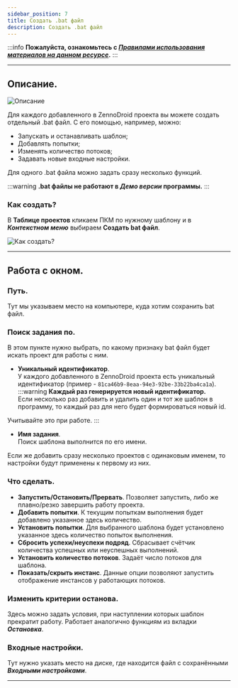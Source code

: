 ```yaml
---
sidebar_position: 7
title: Создать .bat файл
description: Создать .bat файл
---  
```

:::info **Пожалуйста, ознакомьтесь с [*Правилами использования материалов на данном ресурсе*](../Disclaimer).**
:::
_______________________________________________  
## Описание.  
![Описание](./assets/BatFile/BatFile_pic1.png)  

Для каждого добавленного в ZennoDroid проекта вы можете создать отдельный .bat файл. С его помощью, например, можно:  
- Запускать и останавливать шаблон;  
- Добавлять попытки;  
- Изменять количество потоков;  
- Задавать новые входные настройки.  

Для одного .bat файла можно задать сразу несколько функций.  

:::warning **.bat файлы не работают в *Демо версии* программы.**
:::  

### Как создать?  
В **Таблице проектов** кликаем ПКМ по нужному шаблону и в ***Контекстном меню*** выбираем **Создать bat файл**.  

![Как создать?](./assets/BatFile/BatFile_pic2.png)
_______________________________________________
## Работа с окном.  
### Путь.  
Тут мы указываем место на компьютере, куда хотим сохранить bat файл.  

### Поиск задания по.  
В этом пункте нужно выбрать, по какому признаку bat файл будет искать проект для работы с ним.  

- **Уникальный идентификатор**.  
У каждого добавленного в ZennoDroid проекта есть уникальный идентификатор (пример - `81ca46b9-8eaa-94e3-92be-33b22ba4ca1a`).  
:::warning **Каждый раз генерируется новый идентификатор.**  
Если несколько раз добавить и удалить один и тот же шаблон в программу, то каждый раз для него будет формироваться новый id.  

Учитывайте это при работе.
:::  

- **Имя задания**.  
Поиск шаблона выполнится по его имени.  

Если же добавить сразу несколько проектов с одинаковым именем, то настройки будут применены к первому из них.  

### Что сделать.  
- **Запустить/Остановить/Прервать**. Позволяет запустить, либо же плавно/резко завершить работу проекта.  
- **Добавить попытки**. К текущим попыткам выполнения будет добавлено указанное здесь количество. 
- **Установить попытки**. Для выбранного шаблона будет установлено указанное здесь количество попыток выполнения.  
- **Сбросить успехи/неуспехи подряд**. Сбрасывает счётчик количества успешных или неуспешных выполнений.  
- **Установить количество потоков**. Задаёт число потоков для шаблона.  
- **Показать/скрыть инстанс**. Данные опции позволяют запустить отображение инстансов у работающих потоков.  

### Изменить критерии останова.  
Здесь можно задать условия, при наступлении которых шаблон прекратит работу. Работает аналогично функциям из вкладки ***Остановка***.  

### Входные настройки.  
Тут нужно указать место на диске, где находится файл с сохранёнными ***Входными настройками***.  
_______________________________________________